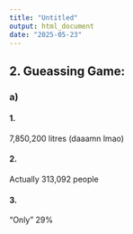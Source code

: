 ```yaml
---
title: "Untitled"
output: html_document
date: "2025-05-23"
---
```


## 2. Gueassing Game:

### a)
#### 1.
7,850,200 litres (daaamn lmao)

#### 2.
Actually 313,092 people

#### 3.
"Only" 29%